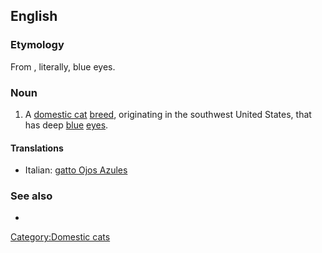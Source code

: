 ==English==
===Etymology===
From {{etyl|es}}, literally, blue eyes.
===Noun===
{{en-noun|sg=[[ojo|Ojos]] [[azul|Azules]]|Ojos Azules}}

# A [[domestic cat]] [[breed]], originating in the southwest United States, that has deep [[blue]] [[eye]]s.

====Translations====
{{checktrans-top}}
* Italian: [[gatto Ojos Azules]]
{{checktrans-mid}}
{{checktrans-bottom}}

===See also===
*{{pedia|Ojos Azules}}

[[Category:Domestic cats]]